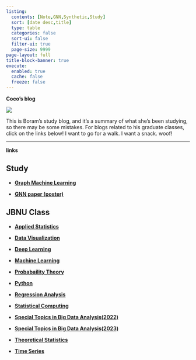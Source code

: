 ```yaml
---
listing:
  contents: [Note,GNN,Synthetic,Study]
  sort: [date desc,title]
  type: table
  categories: false
  sort-ui: false
  filter-ui: true
  page-size: 9999
page-layout: full
title-block-banner: true
execute: 
  enabled: true
  cache: false
  freeze: false
---
```




**Coco's blog**

![](Dropbox/coco/coco2.jpg)

This is Boram's study blog, and it's a summary of what she's been studying, so there may be some mistakes. For blogs related to his graduate classes, click on the links below! I want to go for a walk. I want a snack. woof!


---


**links**

::: {.panel-tabset} 

## Study

- [**Graph Machine Learning**](https://boram-coco.github.io/GML/)

- [**GNN paper (poster)**](https://boram-coco.github.io/GNNpaper/)



## JBNU Class

- [**Applied Statistics**](https://boram-coco.github.io/AS/)

- [**Data Visualization**](https://boram-coco.github.io/DV/)

- [**Deep Learning**](https://boram-coco.github.io/DL/)

- [**Machine Learning**](https://boram-coco.github.io/ML/)

- [**Probabaility Theory**](https://boram-coco.github.io/PT/)

- [**Python**](https://boram-coco.github.io/Python/)

- [**Regression Analysis**](https://boram-coco.github.io/DL/)

- [**Statistical Computing**](https://boram-coco.github.io/julia/)

- [**Special Topics in Big Data Analysis(2022)**](https://boram-coco.github.io/STBDA22/)

- [**Special Topics in Big Data Analysis(2023)**](https://boram-coco.github.io/STBDA23/)

- [**Theoretical Statistics**](https://boram-coco.github.io/ThS/)

- [**Time Series**](https://boram-coco.github.io/TS/)



:::